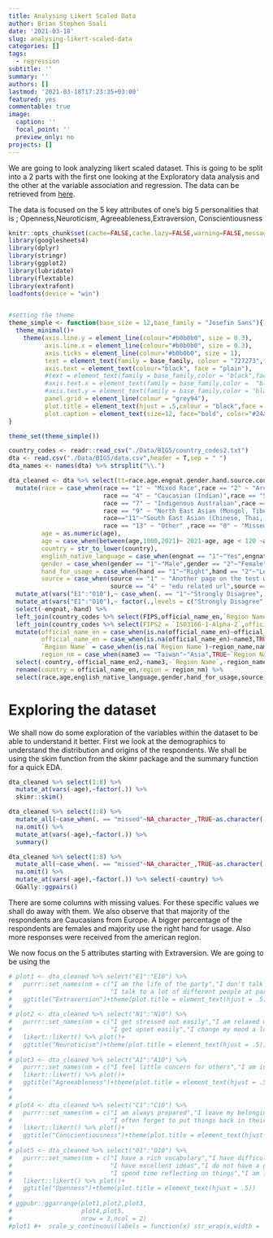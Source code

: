 ```yaml
---
title: Analysing Likert Scaled Data
author: Brian Stephen Ssali
date: '2021-03-18'
slug: analysing-likert-scaled-data
categories: []
tags:
  - regression
subtitle: ''
summary: ''
authors: []
lastmod: '2021-03-18T17:23:35+03:00'
featured: yes
commentable: true
image:
  caption: ''
  focal_point: ''
  preview_only: no
projects: []
---
```


We are going to look analyzing likert scaled dataset. This is going to be split into a 2 parts with the first one looking at the Exploratory data analysis and the other at the variable association and regression. The data can be retrieved from [here](http://openpsychometrics.org/_rawdata/BIG5.zip). 

The data is focused on the 5 key attributes of one's big 5 personalities that is ; Openness,Neuroticism, Agreeableness,Extraversion, Conscientiousness

```r
knitr::opts_chunk$set(cache=FALSE,cache.lazy=FALSE,warning=FALSE,message=FALSE,echo=FALSE,dpi=600,fig.width=8,fig.height =8)
library(googlesheets4)
library(dplyr)
library(stringr)
library(ggplot2)
library(lubridate)
library(flextable)
library(extrafont)
loadfonts(device = "win")


#setting the theme
theme_simple <- function(base_size = 12,base_family = "Josefin Sans"){
  theme_minimal()+
    theme(axis.line.y = element_line(colour="#b0b0b0", size = 0.3),
          axis.line.x = element_line(colour="#b0b0b0", size = 0.3),
          axis.ticks = element_line(colour="#b0b0b0", size = 1),
          text = element_text(family = base_family, colour = "727273",face = "plain"),
          axis.text = element_text(colour="black", face = "plain"),
          #text = element_text(family = base_family,color = "black",face = "bold"),
          #axis.text.x = element_text(family = base_family,color =  "black",face = "bold" ),#"#727273"
          #axis.text.y = element_text(family = base_family,color = "black",face = "bold" ),
          panel.grid = element_line(colour = "grey94"),
          plot.title = element_text(hjust = .5,colour = "black",face = "bold"),
          plot.caption = element_text(size=12, face="bold", color="#24ace4"))
}

theme_set(theme_simple())
```


```r
country_codes <- readr::read_csv("./Data/BIG5/country_codes2.txt")
dta <- read.csv("./Data/BIG5/data.csv",header = T,sep = " ")
dta_names <- names(dta) %>% strsplit("\\.") 

dta_cleaned <- dta %>% select(tt=race.age.engnat.gender.hand.source.country.E1.E2.E3.E4.E5.E6.E7.E8.E9.E10.N1.N2.N3.N4.N5.N6.N7.N8.N9.N10.A1.A2.A3.A4.A5.A6.A7.A8.A9.A10.C1.C2.C3.C4.C5.C6.C7.C8.C9.C10.O1.O2.O3.O4.O5.O6.O7.O8.O9.O10) %>% tidyr::separate(col = tt,into = paste0("nm",1:57)) %>% purrr::set_names(nm = dta_names %>% unlist()) %>% 
  mutate(race = case_when(race == "1" ~ "Mixed Race",race == "2" ~ "Arctic (Siberian, Eskimo)",race == "3" ~ "Caucasian (European)",
                          race == "4" ~ "Caucasian (Indian)",race == "5" ~ "Caucasian (Middle East)",race == "6" ~ "Caucasian (North African, Other)",
                          race == "7" ~ "Indigenous Australian",race == "8" ~ "Native American",
                          race == "9" ~ "North East Asian (Mongol, Tibetan, Korean Japanese, etc)",race == "10" ~ "Pacific (Polynesian, Micronesian, etc)",
                          race=="11"~"South East Asian (Chinese, Thai, Malay, Filipino, etc)",race == "12"~"West African, Bushmen",
                          race == "13" ~ "Other" ,race == "0" ~ "Missed"),
         age = as.numeric(age),
         age = case_when(between(age,1000,2021)~ 2021-age, age < 120 ~age),
         country = str_to_lower(country),
         english_native_language = case_when(engnat == "1"~"Yes",engnat == "2"~"No",engnat == "0"~"missed"),
         gender = case_when(gender == "1"~"Male",gender == "2"~"Female",gender == "3"~ "Other",gender == "0"~"missed"),
         hand_for_usage = case_when(hand == "1"~"Right",hand == "2"~"Left",hand == "3"~ "Both",hand == "0"~"missed"),
         source = case_when(source == "1" ~ "Another page on the test website",source == "2" ~ "Google",source == "3" ~ "Facebook",
                            source == "4" ~ "edu related url",source == "5" ~ "Other source")) %>% 
  mutate_at(vars("E1":"O10"),~ case_when(. == "1"~"Strongly Disagree", . == "2"~ "Disagree", . == "3" ~"Neutral", . == "4"~"Agree", . == "5"~"Strongly Agree")) %>% 
  mutate_at(vars("E1":"O10"),~ factor(.,levels = c("Strongly Disagree","Disagree", "Neutral","Agree", "Strongly Agree"))) %>% 
  select(-engnat,-hand) %>% 
  left_join(country_codes %>% select(FIPS,official_name_en,`Region Name`) %>% rename(country = FIPS) %>% mutate(country = str_to_lower(country))) %>%
  left_join(country_codes %>% select(FIPS2 = `ISO3166-1-Alpha-2`,official_name_en2=official_name_en,name3 = `CLDR display name`,region_name=`Region Name`) %>% rename(country = FIPS2) %>% mutate(country = str_to_lower(country)),by = "country") %>% 
  mutate(official_name_en = case_when(is.na(official_name_en)~official_name_en2,TRUE~official_name_en),
         official_name_en = case_when(is.na(official_name_en)~name3,TRUE~official_name_en),
         `Region Name` = case_when(is.na(`Region Name`)~region_name,name3 == "Taiwan"~"Asia",TRUE~`Region Name`),
         region_nm = case_when(name3 == "Taiwan"~"Asia",TRUE~`Region Name`) )%>% 
  select(-country,-official_name_en2,-name3,-`Region Name`,-region_name) %>% 
  rename(country = official_name_en,region = region_nm) %>% 
  select(race,age,english_native_language,gender,hand_for_usage,source,country,region,everything()) %>% distinct(.)


```

# Exploring the dataset 
We shall now do some exploration of the variables within the dataset to be able to understand it better. 
First we look at the demographics to understand the distribution and origins of the respondents. We shall be using the skim function from the skimr package and the summary function for a quick EDA.

```r
dta_cleaned %>% select(1:8) %>% 
  mutate_at(vars(-age),~factor(.)) %>% 
  skimr::skim()
```


```r
dta_cleaned %>% select(1:8) %>% 
  mutate_all(~case_when(. == "missed"~NA_character_,TRUE~as.character(.))) %>% mutate(age = as.numeric(age)) %>% 
  na.omit() %>% 
  mutate_at(vars(-age),~factor(.)) %>% 
  summary() 
```

```r
dta_cleaned %>% select(1:8) %>% 
  mutate_all(~case_when(. == "missed"~NA_character_,TRUE~as.character(.))) %>% mutate(age = as.numeric(age)) %>% 
  na.omit() %>% 
  mutate_at(vars(-age),~factor(.)) %>% select(-country) %>% 
  GGally::ggpairs()
```

There are some columns with missing values. For these specific values we shall do away with them. We also observe that that majority of the respondents are Caucasians from Europe. A bigger percentage of the respondents are females and majority use the right hand for usage. Also more responses were received from the american region.

We now focus on the 5 attributes starting with Extraversion. We are going to be using the 

```r
# plot1 <- dta_cleaned %>% select("E1":"E10") %>%
#   purrr::set_names(nm = c("I am the life of the party","I don't talk a lot","I feel comfortable around people","I keep in the background","I start conversations","I have little to say",
#                           "I talk to a lot of different people at parties","I don't like to draw attention to myself","I don't mind being the center of attention","I am quiet around strangers"))%>% likert::likert() %>% plot()+
#   ggtitle("Extraversion")+theme(plot.title = element_text(hjust = .5))
# 
# plot2 <- dta_cleaned %>% select("N1":"N10") %>%
#   purrr::set_names(nm = c("I get stressed out easily","I am relaxed most of the time","I worry about things","I seldom feel blue","I am easily disturbed",
#                           "I get upset easily","I change my mood a lot","I have frequent mood swings","I get irritated easily","I often feel blue"))%>% 
#   likert::likert() %>% plot()+
#   ggtitle("Neuroticism")+theme(plot.title = element_text(hjust = .5))
# 
# plot3 <- dta_cleaned %>% select("A1":"A10") %>%
#   purrr::set_names(nm = c("I feel little concern for others","I am interested in people","I insult people","I sympathize with others' feelings","I am not interested in other people's problems","I have a soft heart","I am not really interested in others","I take time out for others","I feel others' emotions","I make people feel at ease"))%>% 
#   likert::likert() %>% plot()+
#   ggtitle("Agreeableness")+theme(plot.title = element_text(hjust = .5))
# 
# 
# plot4 <- dta_cleaned %>% select("C1":"C10") %>%
#   purrr::set_names(nm = c("I am always prepared","I leave my belongings around","I pay attention to details","I make a mess of things","I get chores done right away",
#                           "I often forget to put things back in their proper place","I like order","I shirk my duties","I follow a schedule","I am exacting in my work"))%>% 
#   likert::likert() %>% plot()+
#   ggtitle("Conscientiousness")+theme(plot.title = element_text(hjust = .5))
# 
# plot5 <- dta_cleaned %>% select("O1":"O10") %>%
#   purrr::set_names(nm = c("I have a rich vocabulary","I have difficulty understanding abstract ideas","I have a vivid imagination","I am not interested in abstract ideas",
#                           "I have excellent ideas","I do not have a good imagination","I am quick to understand things","I use difficult words",
#                           "I spend time reflecting on things","I am full of ideas."))%>% 
#   likert::likert() %>% plot()+
#   ggtitle("Openness")+theme(plot.title = element_text(hjust = .5))
# 
# ggpubr::ggarrange(plot1,plot2,plot3,
#                   plot4,plot5,
#                   nrow = 3,ncol = 2)
#plot1 #+  scale_y_continuous(labels = function(x) str_wrap(x,width =  50))
```





